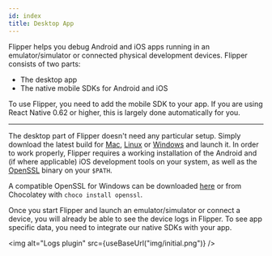 ```yaml
---
id: index
title: Desktop App
---
```


Flipper helps you debug Android and iOS apps running in an emulator/simulator or connected physical development devices. Flipper consists of two parts:

- The desktop app
- The native mobile SDKs for Android and iOS

To use Flipper, you need to add the mobile SDK to your app. If you are using React Native 0.62 or higher, this is largely done automatically for you.

---

The desktop part of Flipper doesn't need any particular setup. Simply download the latest build for [Mac](https://www.facebook.com/fbflipper/public/mac), [Linux](https://www.facebook.com/fbflipper/public/linux) or [Windows](https://www.facebook.com/fbflipper/public/windows) and launch it. In order to work properly, Flipper requires a working installation of the Android and (if where applicable) iOS development tools on your system, as well as the [OpenSSL](https://www.openssl.org) binary on your `$PATH`.

A compatible OpenSSL for Windows can be downloaded [here](https://slproweb.com/products/Win32OpenSSL.html) or from Chocolatey with `choco install openssl`.

Once you start Flipper and launch an emulator/simulator or connect a device, you will already be able to see the device logs in Flipper. To see app specific data, you need to integrate our native SDKs with your app.

<img alt="Logs plugin" src={useBaseUrl("img/initial.png")} />
